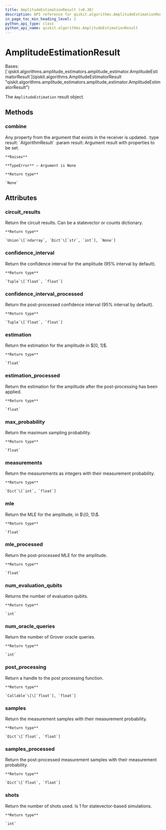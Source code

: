 ```yaml
---
title: AmplitudeEstimationResult (v0.38)
description: API reference for qiskit.algorithms.AmplitudeEstimationResult in qiskit v0.38
in_page_toc_min_heading_level: 1
python_api_type: class
python_api_name: qiskit.algorithms.AmplitudeEstimationResult
---
```


# AmplitudeEstimationResult

<Class id="qiskit.algorithms.AmplitudeEstimationResult" isDedicatedPage={true} github="https://github.com/qiskit/qiskit/tree/stable/0.21/qiskit/algorithms/amplitude_estimators/ae.py" signature="AmplitudeEstimationResult" modifiers="class">
  Bases: [`qiskit.algorithms.amplitude_estimators.amplitude_estimator.AmplitudeEstimatorResult`](qiskit.algorithms.AmplitudeEstimatorResult "qiskit.algorithms.amplitude_estimators.amplitude_estimator.AmplitudeEstimatorResult")

  The `AmplitudeEstimation` result object.

  ## Methods

  <span id="qiskit-algorithms-amplitudeestimationresult-combine" />

  ### combine

  <Function id="qiskit.algorithms.AmplitudeEstimationResult.combine" signature="AmplitudeEstimationResult.combine(result)">
    Any property from the argument that exists in the receiver is updated. :type result: `AlgorithmResult` :param result: Argument result with properties to be set.

    **Raises**

    **TypeError** – Argument is None

    **Return type**

    `None`
  </Function>

  ## Attributes

  ### circuit\_results

  <Attribute id="qiskit.algorithms.AmplitudeEstimationResult.circuit_results">
    Return the circuit results. Can be a statevector or counts dictionary.

    **Return type**

    `Union`\[`ndarray`, `Dict`\[`str`, `int`], `None`]
  </Attribute>

  ### confidence\_interval

  <Attribute id="qiskit.algorithms.AmplitudeEstimationResult.confidence_interval">
    Return the confidence interval for the amplitude (95% interval by default).

    **Return type**

    `Tuple`\[`float`, `float`]
  </Attribute>

  ### confidence\_interval\_processed

  <Attribute id="qiskit.algorithms.AmplitudeEstimationResult.confidence_interval_processed">
    Return the post-processed confidence interval (95% interval by default).

    **Return type**

    `Tuple`\[`float`, `float`]
  </Attribute>

  ### estimation

  <Attribute id="qiskit.algorithms.AmplitudeEstimationResult.estimation">
    Return the estimation for the amplitude in $[0, 1]$.

    **Return type**

    `float`
  </Attribute>

  ### estimation\_processed

  <Attribute id="qiskit.algorithms.AmplitudeEstimationResult.estimation_processed">
    Return the estimation for the amplitude after the post-processing has been applied.

    **Return type**

    `float`
  </Attribute>

  ### max\_probability

  <Attribute id="qiskit.algorithms.AmplitudeEstimationResult.max_probability">
    Return the maximum sampling probability.

    **Return type**

    `float`
  </Attribute>

  ### measurements

  <Attribute id="qiskit.algorithms.AmplitudeEstimationResult.measurements">
    Return the measurements as integers with their measurement probability.

    **Return type**

    `Dict`\[`int`, `float`]
  </Attribute>

  ### mle

  <Attribute id="qiskit.algorithms.AmplitudeEstimationResult.mle">
    Return the MLE for the amplitude, in $\[0, 1]\$.

    **Return type**

    `float`
  </Attribute>

  ### mle\_processed

  <Attribute id="qiskit.algorithms.AmplitudeEstimationResult.mle_processed">
    Return the post-processed MLE for the amplitude.

    **Return type**

    `float`
  </Attribute>

  ### num\_evaluation\_qubits

  <Attribute id="qiskit.algorithms.AmplitudeEstimationResult.num_evaluation_qubits">
    Returns the number of evaluation qubits.

    **Return type**

    `int`
  </Attribute>

  ### num\_oracle\_queries

  <Attribute id="qiskit.algorithms.AmplitudeEstimationResult.num_oracle_queries">
    Return the number of Grover oracle queries.

    **Return type**

    `int`
  </Attribute>

  ### post\_processing

  <Attribute id="qiskit.algorithms.AmplitudeEstimationResult.post_processing">
    Return a handle to the post processing function.

    **Return type**

    `Callable`\[\[`float`], `float`]
  </Attribute>

  ### samples

  <Attribute id="qiskit.algorithms.AmplitudeEstimationResult.samples">
    Return the measurement samples with their measurement probability.

    **Return type**

    `Dict`\[`float`, `float`]
  </Attribute>

  ### samples\_processed

  <Attribute id="qiskit.algorithms.AmplitudeEstimationResult.samples_processed">
    Return the post-processed measurement samples with their measurement probability.

    **Return type**

    `Dict`\[`float`, `float`]
  </Attribute>

  ### shots

  <Attribute id="qiskit.algorithms.AmplitudeEstimationResult.shots">
    Return the number of shots used. Is 1 for statevector-based simulations.

    **Return type**

    `int`
  </Attribute>
</Class>

